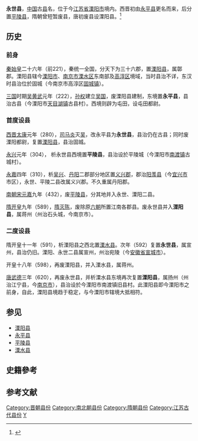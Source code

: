 {{古代行政区
|行政区名 = 永世县（西晋）
|行政区图片 = 
|简称 = 
|朝代 = [[西晋|西晋]]、[[南朝|南朝]]（[[刘宋|宋]]、[[南齐|齐]]、[[梁_(南朝)|梁]]、[[陳_(南朝)|陈]]）
|上级 = （280年）[[丹杨郡|丹杨郡]]<br>（304年/一说310年）[[义兴郡|义兴郡]]<br>（？年）[[丹杨郡|丹杨郡]]
|行政区 = 二级行政区
|辖境 = 大致相当于今[[溧阳市|溧阳市]]<br>（304年）析西境置永平县<br>（432年）废永平县归其境一部分
|方言 = 
|毗邻 = [[丹杨郡|丹杨郡]]：[[溧阳县|溧阳县]]、（304-432）[[平陵县_(西晋)|平陵县]]<br>[[宣城郡|宣城郡]]：[[广德县|广德县]]<br>[[毗陵郡|毗陵郡]]→[[晋陵郡|晋陵郡]]：[[延陵县_(西晋)|延陵县]]<br>（310年前）[[吴兴郡|吴兴郡]]：[[阳羡县|阳羡县]]<br>（310年后）[[义兴郡|义兴郡]]：[[国山县|国山县]]、[[临津县|临津县]]
|原称 = [[永平县_(孙吴)|永平县]]
|设立 = [[西晋|西晋]][[太康_(西晋)|太康]]元年（280年）
|撤销 = [[隋|隋]][[开皇|开皇]]九年（589年）
|后称 = 并入[[溧阳县|溧阳县]]
|政府官署 = 
|驻地 =今[[溧阳市|溧阳市]][[天目湖镇|天目湖镇]]古县村附近
|下级行政区 = 
}}
{{古代行政区
|行政区名 = 永世县（隋）
|行政区图片 = 
|简称 = 
|朝代 = [[隋朝|隋朝]]
|上级 = [[宣州_(隋朝)|宣州]]→（606年）[[宣城郡|宣城郡]]
|行政区 = 二级行政区
|辖境 = 今[[溧阳市|溧阳市]]南部（大致在胥溪以南地区）
|方言 = 
|毗邻 = 宣州→宣城郡：[[绥安县|绥安县]]<br>[[蒋州|蒋州]]→[[丹阳郡|丹阳郡]]：[[溧水县|溧水县]]<br>[[润州|润州]]→[[江都郡_(隋朝)|江都郡]]：[[延陵县_(西晋)|延陵县]]<br>[[常州_(江苏)|常州]]→[[毗陵郡|毗陵郡]]：[[义兴县|义兴县]]
|原称 = 属[[溧阳县|溧阳县]]
|设立 = [[隋|隋]][[开皇|开皇]]十一年（591年）
|撤销 = [[唐|唐]][[武德|武德]]三年（620年）
|后称 = [[溧阳县|溧阳县]]
|政府官署 = 
|驻地 =今[[溧阳市|溧阳市]][[天目湖镇|天目湖镇]]古县村附近
|下级行政区 = 
}}
'''永世县'''，[[中国|中国]]古[[县|县]]名，位于今[[江苏省|江苏省]][[溧阳市|溧阳市]]境内。西晋初由[[永平县_(孙吴)|永平县]]更名而来，后分置[[平陵县|平陵县]]，隋朝曾短暂废县，唐初废县设溧阳县。<ref>{{Cite book | author = 溧阳县志编纂委员会 | title = 《溧阳县志》 | location = 南京 | publisher = 江苏人民出版社 | date = 1992 | ISBN = 7-214-00990-0 | language = zh-cn }}</ref>
== 历史 ==
{{溧阳历史|collapsed=1}}
=== 前身 ===
{{Main|溧阳县|永平县 (孙吴)}}
[[秦|秦]][[始皇|始皇]]二十六年（前221），秦统一全国，分天下为三十六郡，置[[溧阳县|溧阳县]]，属鄣郡。溧阳县辖今[[溧阳市|溧阳市]]、[[南京市|南京市]][[溧水区|溧水区]]东南部及[[高淳区|高淳区]]境域，当时县治不详，东汉时县治位於固城（今南京市高淳区[[固城镇|固城镇]]）。

[[三国|三国]]时期[[孙吴|吴]][[黄武|黄武]]元年（222），[[孙权|孙权]]建立[[孙吴|吴国]]，废溧阳县建制，东境置'''永平县'''{{reftag|name=永世令|1=沈約《[[s:宋書/卷35|宋書·州郡一]]》：永世令，吳分溧陽為永平縣，晉武帝太康元年更名。惠帝世，度屬義興，尋復舊。義興又有平陵縣，董覽《吳地志》雲：「晉分永世。」《太康》、《永寧地志》並無，疑是江左立。文帝元嘉九年，以並永世、溧陽二縣。}}，县治古县（今溧阳市[[天目湖镇|天目湖镇]]古县村）。西境则辟为屯田，设屯田都尉{{reftag|name=溧陽令|1=沈約《[[s:宋書/卷35|宋書·州郡一]]》：溧陽令，漢舊縣。吳省為屯田。晉武帝太康元年複立。}}。
=== 首度设县 ===
[[西晋|西晋]][[太康_(西晋)|太康]]元年（280），[[司马炎|司马炎]]灭[[孙吴|吴]]，改永平县为'''永世县'''{{reftag|name=永世令}}，县治仍在古县；同时废溧阳都尉，复置[[溧阳县|溧阳县]]{{reftag|name=溧陽令}}，县治固城。

[[永兴_(西晋)|永兴]]元年（304）， 析永世县西境置'''平陵县'''，县治设於平陵城（今溧阳市[[南渡镇|南渡镇]]古城村）。

[[永嘉_(西晋)|永嘉]]四年（310），析[[吴兴郡|吴兴]]、[[丹陽郡|丹阳]]二郡部分地区置[[义兴郡|义兴郡]]，郡治[[阳羡县|阳羡县]]（今[[宜兴市|宜兴市]]市区），永世、平陵二县改属义兴郡。不久重属丹阳郡{{reftag|name=永世令}}。

[[南朝|南朝]][[刘宋|宋]][[元嘉_(刘宋)|元嘉]]九年（432），废[[平陵县|平陵县]]，分其地并入永世、溧阳二县{{reftag|name=永世令}}。

[[隋|隋]][[开皇|开皇]]九年（589），[[隋滅陳之戰|隋灭陈]]，废除原[[六朝|六朝]]所置江南各郡县。废永世县{{reftag|name=隋永世|1=魏徵《[[s:隋書/卷31|隋書·地理下]]》：永世平陳廢，開皇十二年又置。}}并入'''溧阳县'''，属蒋州（州治石头城，今南京市）。

=== 二度设县 ===
隋开皇十一年（591），析溧阳县之西北置[[溧水县|溧水县]]。次年（592）复置'''永世县'''{{reftag|name=隋永世}}，属宣州，县治仍旧。溧阳、永世二县属宣州，州治宛陵（今[[安徽省|安徽省]][[宣城市|宣城市]]）。

开皇十八年（598），再废溧阳县，并入溧水县，属蒋州。

[[唐|唐]][[武德|武德]]三年（620），再废永世县，并析溧水县东境再次复置'''溧阳县'''，属扬州（州治江宁县，今[[南京市|南京市]]），县治设於今溧阳市南渡镇旧县村。此溧阳县即今溧阳市之前身，自此，溧阳县境趋于稳定，与今溧阳市辖境大抵相符。

== 参见 ==
*[[溧阳县|溧阳县]]
*[[永平县_(孙吴)|永平县]]
*[[平陵县|平陵县]]
*[[溧水县|溧水县]]

== 史籍參考 ==
{{refbegin}}
<references group="參" />

== 参考文献 ==
{{Reflist}}

[[Category:晋朝县份|Category:晋朝县份]]
[[Category:南北朝县份|Category:南北朝县份]]
[[Category:隋朝县份|Category:隋朝县份]]
[[Category:江苏古代县份|Category:江苏古代县份]]
[[Category:溧阳行政区划史|Y]]